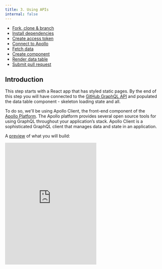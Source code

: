 ```yaml
---
title: 3. Using APIs
internal: false
---
```


<AnchorLinks>

- [Fork, clone & branch](#fork-clone--branch)
- [Install dependencies](#install-dependencies)
- [Create access token](#create-access-token)
- [Connect to Apollo](#create-access-token)
- [Fetch data](#fetch-data)
- [Create component](#create-component)
- [Render data table](#render-data-table)
- [Submit pull request](#submit-pull-request)

</AnchorLinks>

## Introduction

This step starts with a React app that has styled static pages. By the end of this step you will have connected to the [GitHub GraphQL API](https://developer.github.com/v4/) and populated the data table component - skeleton loading state and all.

To do so, we'll be using Apollo Client, the front-end component of the [Apollo Platform](https://www.apollographql.com/docs/intro/platform). The Apollo platform provides several open source tools for using GraphQL throughout your application’s stack. Apollo Client is a sophisticated GraphQL client that manages data and state in an application.

A [preview](https://react-step-4--carbon-tutorial.netlify.com) of what you will build:

<Row>
  <Column offsetLg="4">
    <iframe
      height="400"
      title="Carbon Tutorial Step 3"
      src="https://react-step-4--carbon-tutorial.netlify.com"
      frameborder="no"
      allowtransparency="true"
      allowfullscreen="true"
      class="bx--iframe bx--iframe--border"
    />
  </Column>
</Row>

## Fork, clone & branch

This tutorial has an accompanying GitHub repository called [carbon-tutorial](https://github.com/carbon-design-system/carbon-tutorial) that we'll use as a starting point for each step. If you haven't forked and cloned that repository yet, and haven't added the upstream remote, go ahead and do so by following the [step 1 instructions](/tutorial/react-step-1#fork-clone--branch).

### Branch

With your repository all set up, let's check out the branch for this tutorial step's starting point.

```bash
$ git fetch upstream
$ git checkout -b react-step-3 upstream/react-step-3
```

### Build & start app

Install the app's dependencies:

```bash
$ yarn
```

Then, start the app:

```bash
$ yarn start
```

You should see something similar to where the [previous step](/tutorial/react-step-2) left off. Stop your app with `CTRL-C` and let's get everything installed.

## Install dependencies

We'll need to install three new dependencies to incorporate Apollo into our application.

- `apollo-boost` - package containing everything you need to set up Apollo Client
- `graphql` - parses your GraphQL queries
- `react-apollo` - Apollo integration for React

Install them with the command:

```bash
$ yarn add apollo-boost graphql react-apollo
```

## Create access token

You'll need a personal access token from your GitHub account in order to make requests to the GitHub API. Check out [this guide](https://help.github.com/en/articles/creating-a-personal-access-token-for-the-command-line) to see how to get one.

When you get to the scope/permissions step, you can leave them all unchecked. We don't need any special permissions, we just need access to the public API.

Once you have your token, we need to put it in a place where create-react-app can use it. When your application is being built and developed, create-react-app will parse environmental variables in any file that ends with `.env` and make them available under `process.env.MY_VARIABLE`.

One caveat is that we need to start our variables with `REACT_APP_`. You can read more about environmental variables in [create-react-app's guide](https://facebook.github.io/create-react-app/docs/adding-custom-environment-variables).

Since we don't want to commit this file to git, we can put it in `.env.local` which is in our `.gitignore` list. Your file should just have a single line like this one, where the `x`s are replaced with your unique token.

```bash
REACT_APP_GITHUB_PERSONAL_ACCESS_TOKEN=xxxxxx
```

Go ahead and start your app with `yarn start`, or, if your app is running, you'll need to restart it to get access to this token.

## Connect to Apollo

The `react-apollo` library gives us a component that we need to put at the base of our application. Typically the best place for things that need to wrap the entire application is at the root of the application. For us, that's at `src/index.js`.

Add these two imports to `src/index.js`:

```javascript
import ApolloClient from 'apollo-boost';
import { ApolloProvider } from 'react-apollo';
```

Next, make your client by providing a URI for the GitHub GraphQL API as well as an authorization header using the environmental variable you just added to `.env.local`.

```javascript
const client = new ApolloClient({
  uri: 'https://api.github.com/graphql',
  headers: {
    authorization: `Bearer ${
      process.env.REACT_APP_GITHUB_PERSONAL_ACCESS_TOKEN
    }`,
  },
});
```

We can now make a new, `Root` component to pass into `ReactDOM.render` so that it's clear what's wrapping our application. At the same time, we'll pass in the client we just made as a prop to the `ApolloProvider` component. Replace:

```javascript
ReactDOM.render(
  <Router>
    <App />
  </Router>,
  document.getElementById('root')
);
```

With:

```javascript
const Root = () => (
  <ApolloProvider client={client}>
    <Router>
      <App />
    </Router>
  </ApolloProvider>
);
ReactDOM.render(<Root />, document.getElementById('root'));
```

## Fetch data

### Imports

Add the following imports at the top of `src/content/RepoPage/RepoPage.js`:

```javascript
import { gql } from 'apollo-boost';
import { Query } from 'react-apollo';
```

And then import `useState` by replacing `import React, { Component } from 'react';` with:

```javascript
import React, { Component, useState } from 'react';
```

Also, add `Link` and `DataTableSkeleton` to the Carbon import so it looks like:

```javascript
import {
  DataTable,
  DataTableSkeleton,
  Link,
  Pagination,
  TableContainer,
  Table,
  TableHead,
  TableRow,
  TableExpandHeader,
  TableHeader,
  TableBody,
  TableExpandRow,
  TableCell,
  TableExpandedRow,
} from 'carbon-components-react';
```

### Query

Next we'll assemble our GraphQL query to fetch only the data we need from the GraphQL API. We'll do this using the `gql` helper we just imported. The `gql` helper lets you write GraphQL queries using interpolated strings (backticks) in JavaScript. In addition, we'll be using the `Query` component from `react-apollo` which uses gives us some great information about our query's loading state in addition to the data.

If you'd like some more information regarding writing queries and using the Query component, we recommend [Apollo's documentation](https://www.apollographql.com/docs/tutorial/queries) on this topic.

```graphql
const REPO_QUERY = gql`
  query REPO_QUERY {
    # Let's use carbon as our organization
    organization(login: "carbon-design-system") {
      # We'll grab all the repositories in one go. To load more resources
      # continuously, see the advanced topics.
      repositories(first: 75, orderBy: { field: UPDATED_AT, direction: DESC }) {
        totalCount
        nodes {
          url
          homepageUrl
          issues(filterBy: { states: OPEN }) {
            totalCount
          }
          stargazers {
            totalCount
          }
          releases(first: 1) {
            totalCount
            nodes {
              name
            }
          }
          name
          updatedAt
          createdAt
          description
          id
        }
      }
    }
  }
`;
```

### Helpers

Below that, we'll define our table headers so they can be used both in the `DataTableSkeleton` and eventually the `DataTable` once we get our data. In addition, we'll define a `LinkList` component and a `getRowItems` helper that uses it to only pass down the rows.

Because we can use the list of headers we want to display between the `DataTableSkeleton` and `DataTable` components, it makes sense for us to define it in one place with the parent component.

Move the `headers` array out of the `RepoPage` component and place it immediately below the `REPO_QUERY` constant.

```javascript
const headers = [
  {
    key: 'name',
    header: 'Name',
  },
  {
    key: 'createdAt',
    header: 'Created',
  },
  {
    key: 'updatedAt',
    header: 'Updated',
  },
  {
    key: 'issueCount',
    header: 'Open Issues',
  },
  {
    key: 'stars',
    header: 'Stars',
  },
  {
    key: 'links',
    header: 'Links',
  },
];
```

Below that, add the `LinkList` and `getRowItems` helpers.

```javascript
const LinkList = ({ url, homepageUrl }) => (
  <ul style={{ display: 'flex' }}>
    <li>
      <Link href={url}>GitHub</Link>
    </li>
    {homepageUrl && (
      <li>
        <span>&nbsp;|&nbsp;</span>
        <Link href={homepageUrl}>Homepage</Link>
      </li>
    )}
  </ul>
);

const getRowItems = rows =>
  rows.map(row => ({
    ...row,
    key: row.id,
    stars: row.stargazers.totalCount,
    issueCount: row.issues.totalCount,
    createdAt: new Date(row.createdAt).toLocaleDateString(),
    updatedAt: new Date(row.updatedAt).toLocaleDateString(),
    links: <LinkList url={row.url} homepageUrl={row.homepageUrl} />,
  }));
```

### RepoPage component

We'll be using [React Hooks](https://reactjs.org/docs/hooks-intro.html) to manage our state. Hooks are a relatively new React API that allows us to author a React component's stateful logic in a function component rather than a class component. Using hooks means we don't need to worry about complex lifecycle methods.

The Query component from `react-apollo` gives lets us render different content based on the state of our request. When `loading` is true, we'll render the `DataTableSkeleton` component from `carbon-components-react`. If there's an issue, we'll render the corresponding error message.

Finally, if neither of those are true, it means we have our data! One nice advantage of GraphQL is that as long as there are no errors, we can be certain the properties on the data we requested aren't `undefined`.

To get there, rename the `RepoPage` class to `RepoTable` and create a new `RepoPage`.

```javascript
const RepoPage = () => {
  const [totalItems, setTotalItems] = useState(0);
  const [firstRowIndex, setFirstRowIndex] = useState(0);
  const [currentPageSize, setCurrentPageSize] = useState(10);

  return (
    <div className="bx--grid bx--grid--full-width bx--grid--no-gutter repo-page">
      <div className="bx--row repo-page__r1">
        <div className="bx--col-lg-16">Query goes here.</div>
      </div>
    </div>
  );
};
```

Once you save `RepoPage.js` you'll see an empty page with just the "Query goes here."

Now, replace `Query goes here.` with:

```javascript
<Query query={REPO_QUERY}>
  {({ loading, error, data: { organization } }) => {
    // Waiting for the request to complete
    if (loading)
      return (
        <DataTableSkeleton
          columnCount={headers.length + 1}
          rowCount={12}
          headers={headers}
        />
      );

    // Something went wrong with the data fetching
    if (error) return `Error! ${error.message}`;

    // If we're here, we've got our data!
    const { repositories } = organization;
    setTotalItems(repositories.totalCount);
    const rows = getRowItems(repositories.nodes);
    return (
      <>
        <Pagination
          totalItems={totalItems}
          backwardText="Previous page"
          forwardText="Next page"
          pageSize={currentPageSize}
          pageSizes={[5, 10, 15, 25]}
          itemsPerPageText="Items per page"
          onChange={({ page, pageSize }) => {
            if (pageSize !== currentPageSize) {
              setCurrentPageSize(pageSize);
            }
            setFirstRowIndex(pageSize * (page - 1));
          }}
        />
      </>
    );
  }}
</Query>
```

We're not rendering the table yet, but if you refresh the page, you'll see the data table skeleton while the data loads! Also, if you view your browser's network requests, you can see XHR request response to see what's getting returned to the browser.

_Note: We only pass the rows that we want our table to display, we can do this by slicing the our array of rows depending on the first item and the page size._

_Note: The Pagination component isn’t inherently connected in any way to the DataTable, we need to tell it what to do when a change occurs using the onChange prop. This includes both page size changes and displaying different rows._.

## Create component

Now we'll need to consume our fetched data. In React, we generally want to separate our data fetching logic from our presentational or visual content. We'll separate our visual content into the `RepoPage/RepoTable.js` file. It's important to keep in mind that because we only render our `RepoTable` when we have our data, we don't need to be as safe with `null`/`undefined` checking our individual row properties. We've established that they exist given the nature of our GraphQL query.

### Create file

Go ahead and create a new `RepoTable.js` file in `src/content/RepoPage`.

### Imports

Import the various components that we'll need to render our table at the top of `RepoTable.js`.

```javascript
import React from 'react';
import {
  DataTable,
  TableContainer,
  Table,
  TableHead,
  TableRow,
  TableExpandHeader,
  TableHeader,
  TableBody,
  TableExpandRow,
  TableCell,
  TableExpandedRow,
} from 'carbon-components-react';
```

### Component cleanup

The data table component and its pieces use a common React pattern called [render props](https://reactjs.org/docs/render-props.html). This a really powerful way for libraries to give developers control of rendering and manipulating their data.

We just need to pass in our row objects along with the headers for each column. In addition, we tell the data table how to render the headers and rows through the `render` prop. This prop takes a function that will receive as arguments the processed rows/headers in addition to some helper functions for rendering our table.

One common hurdle with the data table is how to access data that might be not correspond with a table column but is needed to compute the value of a cell that does. The data table component process and controls only the row properties which corresponds to headers (columns). Because of this, the `rows` object you get access to in the render prop function is _different_ than the one you passed in to the `rows` prop.

To handle this, we just need a simple look-up function to find the data we care about. We can normalize the data or just pass it right back as we do in the `getRowDescription` function.

Let's begin by creating a new `RepoTable` component with:

```javascript
const RepoTable = ({ rows, headers }) => {
  const getRowDescription = rowId => {
    const row = rows.find(({ id }) => id === rowId);
    return row ? row.description : '';
  };

  return ();
};

export default RepoTable;
```

Then, move the `<DataTable>` component out of the `RepoTable` class in `RepoPage.js` into the return statement in`RepoTable.js`.

At this point you can delete the `RepoTable` in `RepoPage.js` and your `RepoTable` in `RepoTable.js` should look like:

```javascript
const RepoTable = ({ rows, headers }) => {
  const getRowDescription = rowId => {
    const row = rows.find(({ id }) => id === rowId);
    return row ? row.description : '';
  };

  return (
    <DataTable
      rows={initialRows}
      headers={headers}
      render={({
        rows,
        headers,
        getHeaderProps,
        getRowProps,
        getTableProps,
      }) => (
        <TableContainer
          title="Carbon Repositories"
          description="A collection of public Carbon repositories.">
          <Table {...getTableProps()}>
            <TableHead>
              <TableRow>
                <TableExpandHeader />
                {headers.map(header => (
                  <TableHeader {...getHeaderProps({ header })}>
                    {header.header}
                  </TableHeader>
                ))}
              </TableRow>
            </TableHead>
            <TableBody>
              {rows.map(row => (
                <React.Fragment key={row.id}>
                  <TableExpandRow {...getRowProps({ row })}>
                    {row.cells.map(cell => (
                      <TableCell key={cell.id}>{cell.value}</TableCell>
                    ))}
                  </TableExpandRow>
                  <TableExpandedRow colSpan={headers.length + 1}>
                    <h1>Expandable row content</h1>
                    <p>Description here</p>
                  </TableExpandedRow>
                </React.Fragment>
              ))}
            </TableBody>
          </Table>
        </TableContainer>
      )}
    />
  );
};
```

We now need to wire up the data table to the render props. First, replace `initialRows` with `rows` now that the rows are coming in from props.

Delete the `<h1>Expandable row content</h1>` and modify the paragraph element below it to use the `getRowDescription` function.

```html
<p className="description">{getRowDescription(row.id)}</p>
```

_Note: The `getTableProps`, `getHeaderProps`, and `getRowProps` functions each tell the DataTable component to process and return the necessary props that are needed by the Table, Header and Row components respectively. We take the return of that function (an object containing the props) and [spread it out](https://reactjs.org/docs/jsx-in-depth.html#spread-attributes) into the component._.

## Render data table

As a final step, let's use our new data table in the repo page. in `RepoPage.js`, add the import:

```javascript
import RepoTable from './RepoTable';
```

And then inset the new `RepoTable` component in the line above `<Pagination`:

```javascript
<RepoTable
  headers={headers}
  rows={rows.slice(firstRowIndex, firstRowIndex + currentPageSize)}
/>
```

That's it! As final clean-up, modify the `carbon-components-react` imports to remove imports no longer needed in that file.

```javascript
import { Pagination, Link, DataTableSkeleton } from 'carbon-components-react';
```

## Submit pull request

We're going to submit a pull request to verify completion of this tutorial step and demonstrate a couple related concepts.

### Continuous integration (CI) check

Run the CI check to make sure we're all set to submit a pull request.

```bash
$ yarn ci-check
```

_Note: If the_ `ci-check` _is giving an error, it's likely that some of your source files are not properly formatted. This could happen if your text editor isn't formatting with Prettier on save. To get_ `ci-check` _to pass, run_ `yarn format`_ then re-run_ `yarn ci-check`_._

### Git commit & push

Before we can create a pull request, stage and commit all of your changes:

```bash
$ git add --all && git commit -m "feat(tutorial): complete step 3"
```

Then, push to your repository:

```bash
$ git push origin react-step-3
```

### Pull request (PR)

Finally, visit [carbon-tutorial](https://github.com/carbon-design-system/carbon-tutorial) to "Compare & pull request". In doing so, make sure that you are comparing to `react-step-3` into `base: react-step-3`.

_Note: Expect your tutorial step PRs to be reviewed by the Carbon team but not merged. We'll close your PR so we can keep the repository's remote branches pristine and ready for the next person!_

